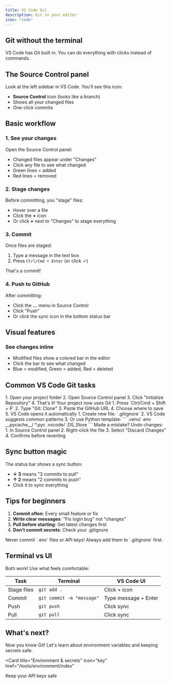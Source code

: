```yaml
---
title: VS Code Git
description: Git in your editor
icon: "code"
---
```


## Git without the terminal

VS Code has Git built in. You can do everything with clicks instead of commands.

## The Source Control panel

Look at the left sidebar in VS Code. You'll see this icon:

- **Source Control** icon (looks like a branch)
- Shows all your changed files
- One-click commits

## Basic workflow

### 1. See your changes

Open the Source Control panel:
- Changed files appear under "Changes"
- Click any file to see what changed
- Green lines = added
- Red lines = removed

### 2. Stage changes

Before committing, you "stage" files:
- Hover over a file
- Click the **+** icon
- Or click **+** next to "Changes" to stage everything

### 3. Commit

Once files are staged:
1. Type a message in the text box
2. Press `Ctrl/Cmd + Enter` (or click ✓)

That's a commit!

### 4. Push to GitHub

After committing:
- Click the **...** menu in Source Control
- Click "Push"
- Or click the sync icon in the bottom status bar

## Visual features

### See changes inline

- Modified files show a colored bar in the editor
- Click the bar to see what changed
- Blue = modified, Green = added, Red = deleted

## Common VS Code Git tasks

<AccordionGroup>
  <Accordion title="Initialize a new repo">
    1. Open your project folder
    2. Open Source Control panel
    3. Click "Initialize Repository"
    4. That's it! Your project now uses Git
  </Accordion>

  <Accordion title="Clone a repository">
    1. Press `Ctrl/Cmd + Shift + P`
    2. Type "Git: Clone"
    3. Paste the GitHub URL
    4. Choose where to save
    5. VS Code opens it automatically
  </Accordion>

  <Accordion title="Create a .gitignore">
    1. Create new file: `.gitignore`
    2. VS Code suggests common patterns
    3. Or use Python template:
    ```
    .venv/
    .env
    __pycache__/
    *.pyc
    .vscode/
    .DS_Store
    ```
  </Accordion>

  <Accordion title="Discard changes">
    Made a mistake? Undo changes:
    1. In Source Control panel
    2. Right-click the file
    3. Select "Discard Changes"
    4. Confirms before reverting
  </Accordion>
</AccordionGroup>

## Sync button magic

The status bar shows a sync button:
- **↓ 3** means "3 commits to pull"
- **↑ 2** means "2 commits to push"
- Click it to sync everything

## Tips for beginners

1. **Commit often**: Every small feature or fix
2. **Write clear messages**: "Fix login bug" not "changes"
3. **Pull before starting**: Get latest changes first
4. **Don't commit secrets**: Check your .gitignore

<Warning>
  Never commit `.env` files or API keys! Always add them to `.gitignore` first.
</Warning>

## Terminal vs UI

Both work! Use what feels comfortable:

| Task | Terminal | VS Code UI |
|------|----------|------------|
| Stage files | `git add .` | Click + icon |
| Commit | `git commit -m "message"` | Type message + Enter |
| Push | `git push` | Click sync |
| Pull | `git pull` | Click sync |

## What's next?

Now you know Git! Let's learn about environment variables and keeping secrets safe.

<Card
  title="Environment & secrets"
  icon="key"
  href="/tools/environment/index"
>
  Keep your API keys safe
</Card>